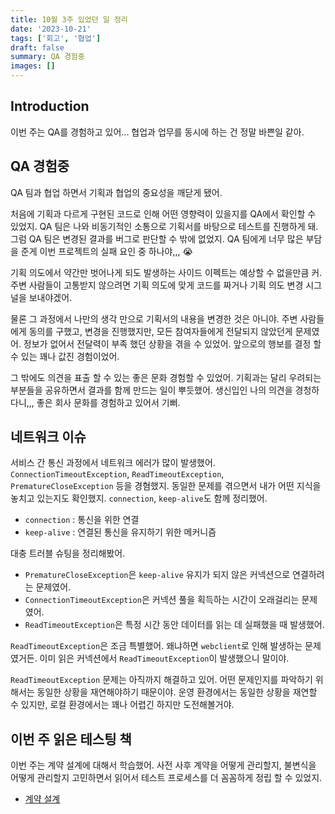 ```yaml
---
title: 10월 3주 있었던 일 정리
date: '2023-10-21'
tags: ['회고', '협업']
draft: false
summary: QA 경험중
images: []
---
```


## Introduction

이번 주는 QA를 경험하고 있어... 협업과 업무를 동시에 하는 건 정말 바쁜일 같아.

<TOCInline toc={props.toc} exclude="Introduction" />

## QA 경험중

QA 팀과 협업 하면서 기획과 협업의 중요성을 깨닫게 됐어.

처음에 기획과 다르게 구현된 코드로 인해 어떤 영향력이 있을지를 QA에서 확인할 수 있었지.
QA 팀은 나와 비동기적인 소통으로 기획서를 바탕으로 테스트를 진행하게 돼.
그럼 QA 팀은 변경된 결과를 버그로 판단할 수 밖에 없었지.
QA 팀에게 너무 많은 부담을 준게 이번 프로젝트의 실패 요인 중 하나야,,, 😭

기획 의도에서 약간만 벗어나게 되도 발생하는 사이드 이펙트는 예상할 수 없을만큼 커.
주변 사람들이 고통받지 않으려면 기획 의도에 맞게 코드를 짜거나 기획 의도 변경 시그널을 보내야겠어.

물론 그 과정에서 나만의 생각 만으로 기획서의 내용을 변경한 것은 아니야.
주변 사람들에게 동의를 구했고, 변경을 진행했지만, 모든 참여자들에게 전달되지 않았던게 문제였어.
정보가 없어서 전달력이 부족 했던 상황을 겪을 수 있었어. 앞으로의 행보를 결정 할 수 있는 꽤나 값진 경험이었어.

그 밖에도 의견을 표출 할 수 있는 좋은 문화 경험할 수 있었어.
기획과는 달리 우려되는 부분들을 공유하면서 결과를 함께 만드는 일이 뿌듯했어.
생신입인 나의 의견을 경청하다니,,, 좋은 회사 문화를 경험하고 있어서 기뻐.

## 네트워크 이슈

서비스 간 통신 과정에서 네트워크 에러가 많이 발생했어. `ConnectionTimeoutException`, `ReadTimeoutException`, `PrematureCloseException` 등을 경혐했지.
동일한 문제를 겪으면서 내가 어떤 지식을 놓치고 있는지도 확인했지. `connection`, `keep-alive`도 함께 정리했어.

- `connection` : 통신을 위한 연결
- `keep-alive` : 연결된 통신을 유지하기 위한 메커니즘

대충 트러블 슈팅을 정리해봤어.

- `PrematureCloseException`은 `keep-alive` 유지가 되지 않은 커넥션으로 연결하려는 문제였어.
- `ConnectionTimeoutException`은 커넥션 풀을 획득하는 시간이 오래걸리는 문제였어.
- `ReadTimeoutException`은 특정 시간 동안 데이터를 읽는 데 실패했을 때 발생했어.

`ReadTimeoutException`은 조금 특별했어.
왜냐하면 `webclient`로 인해 발생하는 문제였거든.
이미 읽은 커넥션에서 `ReadTimeoutException`이 발생했으니 말이야.

`ReadTimeoutException` 문제는 아직까지 해결하고 있어.
어떤 문제인지를 파악하기 위해서는 동일한 상황을 재연해야하기 때문이야.
운영 환경에서는 동일한 상황을 재연할 수 있지만, 로컬 환경에서는 꽤나 어렵긴 하지만 도전해볼거야.

## 이번 주 읽은 테스팅 책

이번 주는 계약 설계에 대해서 학습했어.
사전 사후 계약을 어떻게 관리할지, 불변식을 어떻게 관리할지 고민하면서 읽어서 테스트 프로세스를 더 꼼꼼하게 정립 할 수 있었지.

- [계약 설계](https://tis-blog.vercel.app/blog/log/effective-software-testing-4)
